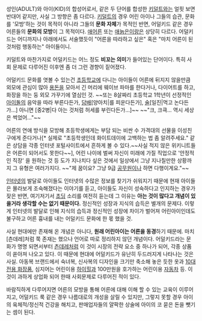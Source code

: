 성인(ADULT)와 아이(KID)의 합성어로서, 같은 두 단어를 합성한 [[키덜트]]와는 얼핏 보면 반대어 같지만, 사실 그 방향은 좀 다르다. [[키덜트]]의 경우 어린 아이나 그들의 습관, 문화를 '모방'하는 것이 목적이 아니라 그들의 '''문화 자체'''가 목적인 반면, 어덜키드 같은 경우 어른들의 '''문화의 모방'''이 그 목적이다. [[애어른]] 또는 [[애늙은이]]랑은 상당히 다르다. 어덜키드는 어디까지나 아래에서도 서술했듯이 "어른을 따라하고 싶은" 혹은 "마치 어른이 된것처럼 행동하는" 아이들이니.

키덜트와 마찬가지로 어덜키드는 어느 정도 '''비꼬는 의미'''가 들어있는 단어이다. 특히 사회 문제로 다루어진 이후엔 좀 더 그런 경향이 짙어졌다.

어덜키드 문화를 엿볼 수 있는건 [[초등학교]]에 다니는 아이들이 어른에 뒤지지 않을만큼 외모에 관심이 많아 [[용돈]]을 모아서 긴 머리에 웨이브 파마를 한다거나, 다이어트를 하고, 화장을 하는 둥 외모 가꾸기에 열심인 것. ~~또는 8살짜리 초등학교 1학년이 선정적인 [[아이돌]]의 음악을 따라 부른다든가, [[담배]][양아치|를 피운다든가], [[술]][일진|먹고 논다든가...] 아니면 [중2병|다 아는 것처럼 허세를 부린다든가...]~~ ~~"크, 크큭... 역시 세상은 썩었어..."~~

어른의 연애 방식을 모방해 초등학생에게는 부담 되는 비싼 수 가격대의 선물을 이성친구에게 준다거나[* 실제로 "초등학생인데 화이트데이에 고백하는 법 좀 알려주세요." 같은 상담을 각종 인터넷 포털사이트에서 흔하게 볼 수 있다.~~사실 적지 않은 위키니트들은 어른이 되어서도 못한다~~], 어린 나이에 벌써 자신이 미래에 가질 직업으로 '안정적인 직장' 을 원하는 것 등 도가 지나치다 싶은 것에서 일상에서 그냥 지나칠만한 상황까지 그 유형은 여러가지다. ~~"제 꿈이요? 그냥 9급 [[공무원]]이나 하면 다행이게요."~~

[[인터넷]]의 발달로 아이들도 인터넷의 수많은 정보를 찾기가 쉬워지기 때문에 현재 아이들은 몰라보게 조숙해졌다는 이야기를 듣고, 아이들도 자신이 성숙하다고 인지하는 경우가 잦은 반면, 여기저기서 [[초딩]] 소리를 여전히 듣는데 그 이유는 '''아는 것이 많다고 개념이 있을거라 생각할 수는 없기 때문이다.''' 정신적인 성장과 지식의 습득은 별개의 문제다. 이렇게 인터넷의 발달로 인해 지식의 습득과 정신적인 성장에 차이가 벌어져 어린아이인데도 불구하고 어른 흉내를 내는 어덜키드 문화에 한 몫 했을 것.

사실 현대에만 존재해 온 개념은 아니다, '''원래 어린아이는 어른을 동경'''하기 때문에. 마치 [츤데레]처럼 쭉 존재는 했으나 언어로 따로 정리하지 않던 개념이다. 어덜키드라는 문화가 명명 되면서부터 [[츤데레]]처럼 이 것이 시장의 전략 요소 중 하나가 되어, 각종 상품이 쏟아져 나오고 있다. 이 때문에 현대에 어덜키드가 유난히 두드러지게 나타나는 것은 사실. 아동복 브랜드에서 숙녀복, 신사복의 디자인을 크기만 축소해 놓은 듯한 옷과 [[10대 전용 화장품]], 심지어는 어린이용 [[하이힐]]과 100만원을 호가하는 어린이용 [[자동차]] 등. 이 것이 과하게 상업화 되어 한때 사회문제로 다루어진 적이 있다.

바람직하게 다루어지면 어른의 모방을 통해 어른에 대해 이해 할 수 있는 교육이 이루어지고, 어덜키드 룩 같은 경우 나름대로의 개성을 살릴 수 있지만, 그렇지 못할 경우 아이의 육체적/정신적 건강을 해치고, 판매업자들의 얄팍한 상술에 아이의 코 묻은 돈을 뺏기는 셈이 된다.
